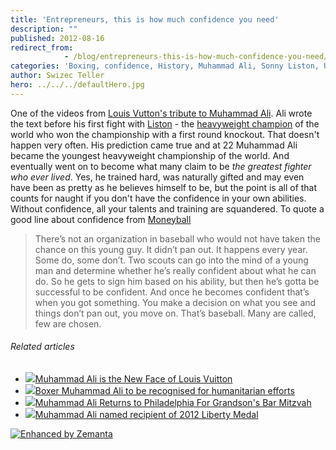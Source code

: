 ```yaml
---
title: 'Entrepreneurs, this is how much confidence you need'
description: ""
published: 2012-08-16
redirect_from: 
            - /blog/entrepreneurs-this-is-how-much-confidence-you-need/swizec/5102
categories: 'Boxing, confidence, History, Muhammad Ali, Sonny Liston, Uncategorized'
author: Swizec Teller
hero: ../../../defaultHero.jpg
---
```

One of the videos from [Louis Vutton's tribute to Muhammad Ali](http://www.louisvuittonjourneys.com/thegreatest/). Ali wrote the text before his first fight with [Liston](http://en.wikipedia.org/wiki/Sonny_Liston "Sonny Liston") - the [heavyweight champion](http://en.wikipedia.org/wiki/List_of_heavyweight_boxing_champions "List of heavyweight boxing champions") of the world who won the championship with a first round knockout. That doesn't happen very often. His prediction came true and at 22 Muhammad Ali became the youngest heavyweight championship of the world. And eventually went on to become what many claim to be _the greatest fighter who ever lived_. Yes, he trained hard, was naturally gifted and may even have been as pretty as he believes himself to be, but the point is all of that counts for naught if you don't have the confidence in your own abilities. Without confidence, all your talents and training are squandered. To quote a good line about confidence from [Moneyball](http://www.amazon.com/Moneyball-Art-Winning-Unfair-Game/dp/0393057658%3FSubscriptionId%3D0G81C5DAZ03ZR9WH9X82%26tag%3Dageewitahat-20%26linkCode%3Dxm2%26camp%3D2025%26creative%3D165953%26creativeASIN%3D0393057658 "Moneyball: The Art of Winning an Unfair Game")

> There’s not an organization in baseball who would not have taken the chance on this young guy. It didn’t pan out. It happens every year. Some do, some don’t. Two scouts can go into the mind of a young man and determine whether he’s really confident about what he can do. So he gets to sign him based on his ability, but then he’s gotta be successful to be confident. And once he becomes confident that’s when you got something. You make a decision on what you see and things don’t pan out, you move on. That’s baseball. Many are called, few are chosen.

###### Related articles

- [![](http://i.zemanta.com/94446773_80_80.jpg)](http://www.thefader.com/2012/06/14/muhammad-ali-is-the-new-face-of-louis-vuitton/)[Muhammad Ali is the New Face of Louis Vuitton](http://www.thefader.com/2012/06/14/muhammad-ali-is-the-new-face-of-louis-vuitton/)
- [![](http://i.zemanta.com/noimg_116_80_80.jpg)](http://www.vanguardngr.com/2012/07/boxer-muhammad-ali-to-be-recognised-for-humanitarian-efforts/)[Boxer Muhammad Ali to be recognised for humanitarian efforts](http://www.vanguardngr.com/2012/07/boxer-muhammad-ali-to-be-recognised-for-humanitarian-efforts/)
- [![](http://i.zemanta.com/93545089_80_80.jpg)](http://www.inquisitr.com/251724/muhammad-ali-returns-to-philadelphia-for-grandsons-bar-mitzvah/)[Muhammad Ali Returns to Philadelphia For Grandson's Bar Mitzvah](http://www.inquisitr.com/251724/muhammad-ali-returns-to-philadelphia-for-grandsons-bar-mitzvah/)
- [![](http://i.zemanta.com/98585840_80_80.jpg)](http://www.democraticunderground.com/1014159545)[Muhammad Ali named recipient of 2012 Liberty Medal](http://www.democraticunderground.com/1014159545)

[![Enhanced by Zemanta](http://img.zemanta.com/zemified_e.png?x-id=ac874e3e-b162-4a90-9cb9-6304bc68676c)](http://www.zemanta.com/?px "Enhanced by Zemanta")